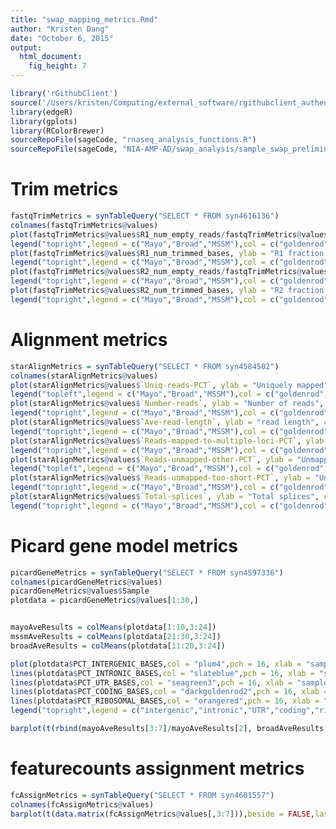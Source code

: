 ```yaml
---
title: "swap_mapping_metrics.Rmd"
author: "Kristen Dang"
date: "October 6, 2015"
output: 
  html_document: 
    fig_height: 7
---
```


```r
library('rGithubClient')
source('/Users/kristen/Computing/external_software/rgithubclient_authenticate.R')
library(edgeR)
library(gplots)
library(RColorBrewer)
sourceRepoFile(sageCode, "rnaseq_analysis_functions.R")
sourceRepoFile(sageCode, "NIA-AMP-AD/swap_analysis/sample_swap_preliminary.R")
```


# Trim metrics
```r
fastqTrimMetrics = synTableQuery("SELECT * FROM syn4616136")
colnames(fastqTrimMetrics@values)
plot(fastqTrimMetrics@values$R1_num_empty_reads/fastqTrimMetrics@values$R1_num_reads, ylab = "R1 fraction to short after trim", col = c(rep("goldenrod",10),rep("red",10),rep("blue",10)),pch = 16)
legend("topright",legend = c("Mayo","Broad","MSSM"),col = c("goldenrod","red","blue"),pch=16)
plot(fastqTrimMetrics@values$R1_num_trimmed_bases, ylab = "R1 fraction trimmed bases", col = c(rep("goldenrod",10),rep("red",10),rep("blue",10)),pch = 16)
legend("topright",legend = c("Mayo","Broad","MSSM"),col = c("goldenrod","red","blue"),pch=16)
plot(fastqTrimMetrics@values$R2_num_empty_reads/fastqTrimMetrics@values$R2_num_reads, ylab = "R2 fraction to short after trim", col = c(rep("goldenrod",10),rep("red",10),rep("blue",10)),pch = 16)
legend("topright",legend = c("Mayo","Broad","MSSM"),col = c("goldenrod","red","blue"),pch=16)
plot(fastqTrimMetrics@values$R2_num_trimmed_bases, ylab = "R2 fraction trimmed bases", col = c(rep("goldenrod",10),rep("red",10),rep("blue",10)),pch = 16)
legend("topright",legend = c("Mayo","Broad","MSSM"),col = c("goldenrod","red","blue"),pch=16)
```

# Alignment metrics
```r
starAlignMetrics = synTableQuery("SELECT * FROM syn4584502")
colnames(starAlignMetrics@values)
plot(starAlignMetrics@values$`Uniq-reads-PCT`, ylab = "Uniquely mapped", col = c(rep("goldenrod",10),rep("red",10),rep("blue",10)),pch = 16)
legend("topleft",legend = c("Mayo","Broad","MSSM"),col = c("goldenrod","red","blue"),pch=16)
plot(starAlignMetrics@values$`Number-reads`, ylab = "Number of reads", col = c(rep("goldenrod",10),rep("red",10),rep("blue",10)),pch = 16)
legend("topright",legend = c("Mayo","Broad","MSSM"),col = c("goldenrod","red","blue"),pch=16)
plot(starAlignMetrics@values$`Ave-read-length`, ylab = "read length", col = c(rep("goldenrod",10),rep("red",10),rep("blue",10)),pch = 16)
legend("topright",legend = c("Mayo","Broad","MSSM"),col = c("goldenrod","red","blue"),pch=16)
plot(starAlignMetrics@values$`Reads-mapped-to-multiple-loci-PCT`, ylab = "Multiple loci", col = c(rep("goldenrod",10),rep("red",10),rep("blue",10)),pch = 16)
legend("topright",legend = c("Mayo","Broad","MSSM"),col = c("goldenrod","red","blue"),pch=16)
plot(starAlignMetrics@values$`Reads-unmapped-other-PCT`, ylab = "Unmapped, not mismatch", col = c(rep("goldenrod",10),rep("red",10),rep("blue",10)),pch = 16)
legend("topleft",legend = c("Mayo","Broad","MSSM"),col = c("goldenrod","red","blue"),pch=16)
plot(starAlignMetrics@values$`Reads-unmapped-too-short-PCT`, ylab = "Unmapped, too short", col = c(rep("goldenrod",10),rep("red",10),rep("blue",10)),pch = 16)
legend("topright",legend = c("Mayo","Broad","MSSM"),col = c("goldenrod","red","blue"),pch=16)
plot(starAlignMetrics@values$`Total-splices`, ylab = "Total splices", col = c(rep("goldenrod",10),rep("red",10),rep("blue",10)),pch = 16)
legend("topright",legend = c("Mayo","Broad","MSSM"),col = c("goldenrod","red","blue"),pch=16)
```

# Picard gene model metrics
```r
picardGeneMetrics = synTableQuery("SELECT * FROM syn4597336")
colnames(picardGeneMetrics@values)
picardGeneMetrics@values$Sample
plotdata = picardGeneMetrics@values[1:30,]


mayoAveResults = colMeans(plotdata[1:10,3:24])
mssmAveResults = colMeans(plotdata[21:30,3:24])
broadAveResults = colMeans(plotdata[11:20,3:24])

plot(plotdata$PCT_INTERGENIC_BASES,col = "plum4",pch = 16, xlab = "samples",type = "o",ylab = "fraction reads", ylim = range(0,1))
lines(plotdata$PCT_INTRONIC_BASES,col = "slateblue",pch = 16, xlab = "samples",type = "o")
lines(plotdata$PCT_UTR_BASES,col = "seagreen3",pch = 16, xlab = "samples",type = "o")
lines(plotdata$PCT_CODING_BASES,col = "darkgoldenrod2",pch = 16, xlab = "samples",type = "o")
lines(plotdata$PCT_RIBOSOMAL_BASES,col = "orangered",pch = 16, xlab = "samples",type = "o")
legend("topright",legend = c("intergenic","intronic","UTR","coding","ribosomal"),col = c("plum4","slateblue","seagreen3","darkgoldenrod2","orangered"),pch=16)

barplot(t(rbind(mayoAveResults[3:7]/mayoAveResults[2], broadAveResults[3:7]/broadAveResults[2], mssmAveResults[3:7]/mssmAveResults[2])),beside = FALSE,names.arg = c("siteA", "siteB", "siteC"),legend.text = c("ribosomal", "coding", "UTR", "intronic", "intergenic"), col = rainbow(5), ylab = "fraction of aligned reads")
```

# featurecounts assignment metrics
```r
fcAssignMetrics = synTableQuery("SELECT * FROM syn4601557")
colnames(fcAssignMetrics@values)
barplot(t(data.matrix(fcAssignMetrics@values[,3:7])),beside = FALSE,las = 2,names.arg = fcAssignMetrics@values$Sample,legend.text = colnames(fcAssignMetrics@values)[3:7],col = brewer.pal(n=5,name="Accent"),main = "read counting results")
```
